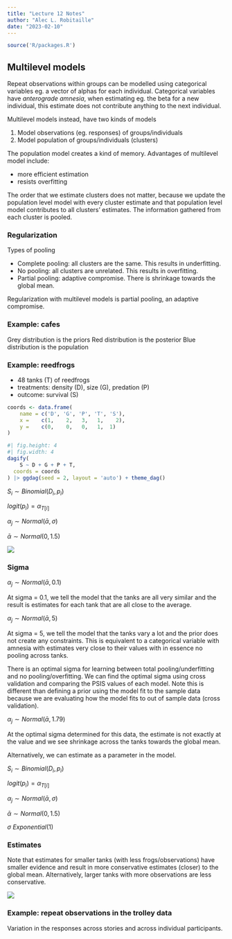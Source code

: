 ```yaml
---
title: "Lecture 12 Notes"
author: "Alec L. Robitaille"
date: "2023-02-10"
---
```


```r
source('R/packages.R')
```


## Multilevel models

Repeat observations within groups can be modelled using categorical variables eg.
a vector of alphas for each individual. Categorical variables have 
*anterograde amnesia*, when estimating eg. the beta for a new individual, 
this estimate does not contribute anything to the next individual. 

Multilevel models instead, have two kinds of models

1. Model observations (eg. responses) of groups/individuals
1. Model population of groups/individuals (clusters)

The population model creates a kind of memory. Advantages of multilevel model
include: 

- more efficient estimation 
- resists overfitting

The order that we estimate clusters does not matter, because we update the 
population level model with every cluster estimate and that 
population level model contributes to all clusters' estimates. The 
information gathered from each cluster is pooled. 


### Regularization

Types of pooling

- Complete pooling: all clusters are the same. This results in underfitting. 
- No pooling: all clusters are unrelated. This results in overfitting. 
- Partial pooling: adaptive compromise. There is shrinkage towards
the global mean. 


Regularization with multilevel models is partial pooling, an adaptive 
compromise. 


### Example: cafes

Grey distribution is the priors
Red distribution is the posterior
Blue distribution is the population

### Example: reedfrogs

- 48 tanks (T) of reedfrogs
- treatments: density (D), size (G), predation (P)
- outcome: survival (S)


```r
coords <- data.frame(
	name = c('D', 'G', 'P', 'T', 'S'),
	x =    c(1,    2,   3,   1,    2),
	y =    c(0,    0,   0,   1,  1)
)
```

```r
#| fig.height: 4
#| fig.width: 4 
dagify(
	S ~ D + G + P + T,
  coords = coords
) |> ggdag(seed = 2, layout = 'auto') + theme_dag()
```


$S_{i} \sim Binomial(D_{i}, p_{i})$

$logit(p_{i}) = \alpha_{T[i]}$

$\alpha_{j} \sim Normal(\bar{\alpha}, \sigma)$

$\bar{\alpha} \sim Normal(0, 1.5)$


![](../graphics/stat_rethinking_l12_slide34.png)


### Sigma 

$\alpha_{j} \sim Normal(\bar{\alpha}, 0.1)$


At sigma = 0.1, we tell the model that the tanks are all very 
similar and the result is estimates for each tank that are 
all close to the average. 

$\alpha_{j} \sim Normal(\bar{\alpha}, 5)$


At sigma = 5, we tell the model that the tanks vary a lot 
and the prior does not create any constraints. This is equivalent
to a categorical variable with amnesia with estimates very close
to their values with in essence no pooling across tanks. 

There is an optimal sigma for learning between 
total pooling/underfitting and no pooling/overfitting. We can
find the optimal sigma using cross validation and comparing
the PSIS values of each model. Note this is different than 
defining a prior using the model fit to the sample data
because we are evaluating how the model fits to out of sample
data (cross validation).  

$\alpha_{j} \sim Normal(\bar{\alpha}, 1.79)$

At the optimal sigma determined for this data, the estimate
is not exactly at the value and we see shrinkage 
across the tanks towards the global mean. 


Alternatively, we can estimate as a parameter in the model. 


$S_{i} \sim Binomial(D_{i}, p_{i})$

$logit(p_{i}) = \alpha_{T[i]}$

$\alpha_{j} \sim Normal(\bar{\alpha}, \sigma)$

$\bar{\alpha} \sim Normal(0, 1.5)$

$\sigma ~  Exponential(1)$


### Estimates

Note that estimates for smaller tanks (with less frogs/observations)
have smaller evidence and result in more conservative estimates (closer)
to the global mean. Alternatively, larger tanks with more observations
are less conservative. 

![](../graphics/stat_rethinking_l12_slide34.png)




### Example: repeat observations in the trolley data

Variation in the responses across stories and across individual participants. 

